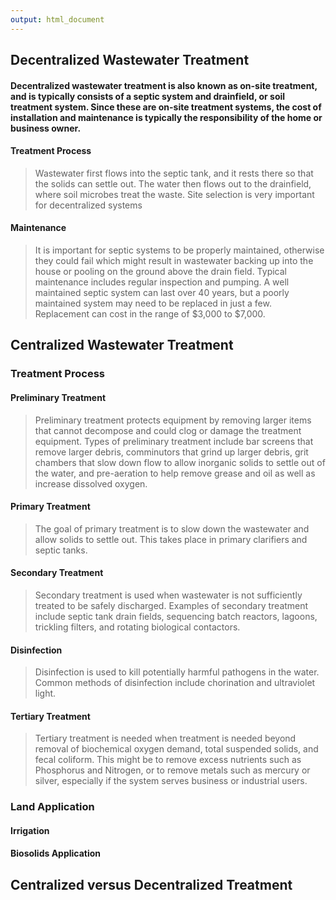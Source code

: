 ```yaml
---
output: html_document
---
```


## **Decentralized Wastewater Treatment**  

#### Decentralized wastewater treatment is also known as on-site treatment, and is typically consists of a septic system and drainfield, or soil treatment system. Since these are on-site treatment systems, the cost of installation and maintenance is typically the responsibility of the home or business owner. 

#### **Treatment Process**  
> Wastewater first flows into the septic tank, and it rests there so that the solids can settle out. The water then flows out to the drainfield, where soil microbes treat the waste. Site selection is very important for decentralized systems 

#### **Maintenance**  
> It is important for septic systems to be properly maintained, otherwise they could fail which might result in wastewater backing up into the house or pooling on the ground above the drain field. Typical maintenance includes regular inspection and pumping. A well maintained septic system can last over 40 years, but a poorly maintained system may need to be replaced in just a few. Replacement can cost in the range of $3,000 to $7,000.

## **Centralized Wastewater Treatment**  

### Treatment Process    

#### **Preliminary Treatment**  
>	Preliminary treatment protects equipment by removing larger items that cannot decompose and could clog or damage the treatment equipment. Types of preliminary treatment include bar screens that remove larger debris, comminutors that grind up larger debris, grit chambers that slow down flow to allow inorganic solids to settle out of the water, and pre-aeration to help remove grease and oil as well as increase dissolved oxygen.  

#### **Primary Treatment**  
>	The goal of primary treatment is to slow down the wastewater and allow solids to settle out. This takes place in primary clarifiers and septic tanks.  

#### **Secondary Treatment**  
>	Secondary treatment is used when wastewater is not sufficiently treated to be safely discharged. Examples of secondary treatment include septic tank drain fields, sequencing batch reactors, lagoons, trickling filters, and rotating biological contactors.  

#### **Disinfection**  
>	Disinfection is used to kill potentially harmful pathogens in the water. Common methods of disinfection include chorination and ultraviolet light.  

#### **Tertiary Treatment**  
> Tertiary treatment is needed when treatment is needed beyond removal of biochemical oxygen demand, total suspended solids, and fecal coliform. This might be to remove excess nutrients such as Phosphorus and Nitrogen, or to remove metals such as mercury or silver, especially if the system serves business or industrial users.

### Land Application

#### **Irrigation**
> 

#### **Biosolids Application**
> 

## **Centralized versus Decentralized Treatment**
####
